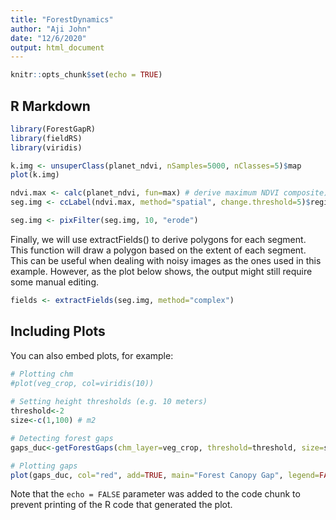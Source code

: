 ```yaml
---
title: "ForestDynamics"
author: "Aji John"
date: "12/6/2020"
output: html_document
---
```


```r
knitr::opts_chunk$set(echo = TRUE)
```

## R Markdown


```r
library(ForestGapR)
library(fieldRS)
library(viridis)
```

```r
k.img <- unsuperClass(planet_ndvi, nSamples=5000, nClasses=5)$map
plot(k.img)
```
```r
ndvi.max <- calc(planet_ndvi, fun=max) # derive maximum NDVI composite)
seg.img <- ccLabel(ndvi.max, method="spatial", change.threshold=5)$regions # segment NDVI image
```


```r
seg.img <- pixFilter(seg.img, 10, "erode")
```


Finally, we will use extractFields() to derive polygons for each segment. This function will draw a polygon based on the extent of each segment. This can be useful when dealing with noisy images as the ones used in this example. However, as the plot below shows, the output might still require some manual editing.

```r
fields <- extractFields(seg.img, method="complex")
```


## Including Plots

You can also embed plots, for example:

```r
# Plotting chm
#plot(veg_crop, col=viridis(10))
 
# Setting height thresholds (e.g. 10 meters)
threshold<-2
size<-c(1,100) # m2

# Detecting forest gaps
gaps_duc<-getForestGaps(chm_layer=veg_crop, threshold=threshold, size=size)

# Plotting gaps
plot(gaps_duc, col="red", add=TRUE, main="Forest Canopy Gap", legend=FALSE)
```

Note that the `echo = FALSE` parameter was added to the code chunk to prevent printing of the R code that generated the plot.
